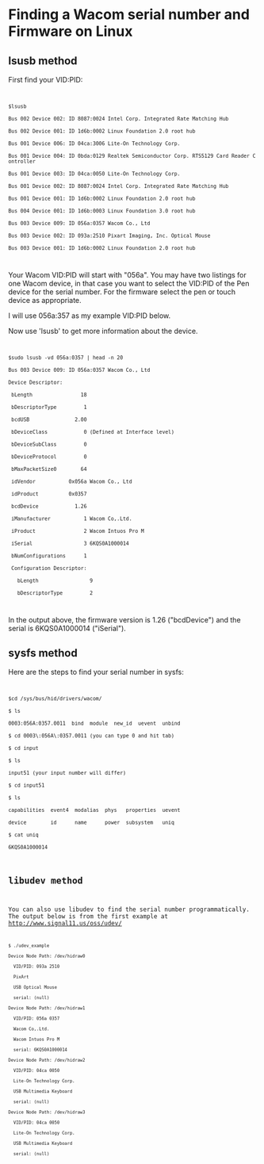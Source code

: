 =Finding a Wacom serial number and Firmware on Linux=

== lsusb method ==
First find your VID:PID:

<code>
 $lsusb
 Bus 002 Device 002: ID 8087:0024 Intel Corp. Integrated Rate Matching Hub
 Bus 002 Device 001: ID 1d6b:0002 Linux Foundation 2.0 root hub
 Bus 001 Device 006: ID 04ca:3006 Lite-On Technology Corp.  
 Bus 001 Device 004: ID 0bda:0129 Realtek Semiconductor Corp. RTS5129 Card Reader Controller
 Bus 001 Device 003: ID 04ca:0050 Lite-On Technology Corp. 
 Bus 001 Device 002: ID 8087:0024 Intel Corp. Integrated Rate Matching Hub
 Bus 001 Device 001: ID 1d6b:0002 Linux Foundation 2.0 root hub
 Bus 004 Device 001: ID 1d6b:0003 Linux Foundation 3.0 root hub
 Bus 003 Device 009: ID 056a:0357 Wacom Co., Ltd 
 Bus 003 Device 002: ID 093a:2510 Pixart Imaging, Inc. Optical Mouse
 Bus 003 Device 001: ID 1d6b:0002 Linux Foundation 2.0 root hub
</code>
Your Wacom VID:PID will start with "056a". You may have two listings for one Wacom device, in that case you want to select the VID:PID of the Pen device for the serial number. For the firmware select the pen or touch device as appropriate.

I will use 056a:357 as my example VID:PID below.

Now use 'lsusb' to get more information about the device.

<code>
 $sudo lsusb -vd 056a:0357 | head -n 20
 Bus 003 Device 009: ID 056a:0357 Wacom Co., Ltd 
 Device Descriptor:
  bLength                18
  bDescriptorType         1
  bcdUSB               2.00
  bDeviceClass            0 (Defined at Interface level)
  bDeviceSubClass         0 
  bDeviceProtocol         0 
  bMaxPacketSize0        64
  idVendor           0x056a Wacom Co., Ltd
  idProduct          0x0357 
  bcdDevice            1.26 
  iManufacturer           1 Wacom Co,.Ltd.
  iProduct                2 Wacom Intuos Pro M
  iSerial                 3 6KQS0A1000014
  bNumConfigurations      1
  Configuration Descriptor:
    bLength                 9
    bDescriptorType         2
</code>

In the output above, the firmware version is 1.26 ("bcdDevice") and the serial is 6KQS0A1000014 ("iSerial").

== sysfs method ==
Here are the steps to find your serial number in sysfs:
<code>
 $cd /sys/bus/hid/drivers/wacom/
 $ ls
 0003:056A:0357.0011  bind  module  new_id  uevent  unbind
 $ cd 0003\:056A\:0357.0011 (you can type 0 and hit tab)
 $ cd input
 $ ls
 input51 (your input number will differ)
 $ cd input51 
 $ ls
 capabilities  event4  modalias  phys   properties  uevent
 device        id      name      power  subsystem   uniq
 $ cat uniq
 6KQS0A1000014

== libudev method ==
You can also use libudev to find the serial number programmatically. The output below is from the first example at http://www.signal11.us/oss/udev/
<code>
 $ ./udev_example 
 Device Node Path: /dev/hidraw0
   VID/PID: 093a 2510
   PixArt
   USB Optical Mouse
   serial: (null)
 Device Node Path: /dev/hidraw1
   VID/PID: 056a 0357
   Wacom Co,.Ltd.
   Wacom Intuos Pro M
   serial: 6KQS0A1000014
 Device Node Path: /dev/hidraw2
   VID/PID: 04ca 0050
   Lite-On Technology Corp.
   USB Multimedia Keyboard
   serial: (null)
 Device Node Path: /dev/hidraw3
   VID/PID: 04ca 0050
   Lite-On Technology Corp.
   USB Multimedia Keyboard
   serial: (null)
</code>